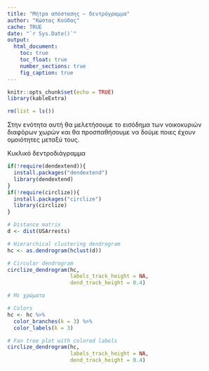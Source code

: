 ```yaml
---
title: "Μήτρα απόστασης – δεντρόγραμμα"
author: "Κώστας Κούδας"
cache: TRUE
date: "`r Sys.Date()`"
output:
  html_document:
    toc: true
    toc_float: true
    number_sections: true
    fig_caption: true
---
```


```r
knitr::opts_chunk$set(echo = TRUE)
library(kableExtra)
```

```r
rm(list = ls())
```

Στην ενότητα αυτή θα μελετήσουμε το εισόδημα των νοικοκυριών διαφόρων χωρών και θα προσπαθήσουμε να δούμε ποιες έχουν ομοιότητες μεταξύ τους.

Κυκλικό δεντροδιάγραμμα

```r
if(!require(dendextend)){
  install.packages("dendextend")
  library(dendextend)
}
if(!require(circlize)){
  install.packages("circlize")
  library(circlize)
}

# Distance matrix
d <- dist(USArrests)

# Hierarchical clustering dendrogram
hc <- as.dendrogram(hclust(d))

# Circular dendrogram
circlize_dendrogram(hc,
                    labels_track_height = NA,
                    dend_track_height = 0.4)

# Με χρώματα

# Colors
hc <- hc %>%
  color_branches(k = 3) %>%
  color_labels(k = 3)

# Fan tree plot with colored labels
circlize_dendrogram(hc,
                    labels_track_height = NA,
                    dend_track_height = 0.4)  
```